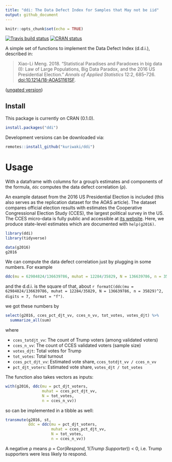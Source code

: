 ```yaml
---
title: "ddi: The Data Defect Index for Samples that May not be iid"
output: github_document
---
```


```r
knitr::opts_chunk$set(echo = TRUE)
```

<!-- badges: start -->
[![Travis build status](https://travis-ci.com/kuriwaki/ddi.svg?branch=master)](https://travis-ci.com/kuriwaki/ddi)
[![CRAN status](https://www.r-pkg.org/badges/version/ddi)](https://CRAN.R-project.org/package=ddi)
<!-- badges: end -->

A simple set of functions to implement the Data Defect Index (d.d.i.), described in:

> Xiao-Li Meng. 2018. "Statistical Paradises and Paradoxes in big data (I): Law of Large Populations,  Big Data Paradox, and the 2016 US Presidential Election." _Annals of Applied  Statistics_ 12:2, 685–726. [doi:10.1214/18-AOAS1161SF](http://doi.org/10.1214/18-AOAS1161SF). 

([ungated version](https://statistics.fas.harvard.edu/files/statistics-2/files/statistical_paradises_and_paradoxes.pdf))


## Install

This package is currently on CRAN (0.1.0).

```r
install.packages("ddi")
```

Development versions can be downloaded via:

```r
remotes::install_github("kuriwaki/ddi")
```


# Usage

With a dataframe with columns for a group's estimates and components of the formula, `ddc` computes the data defect correlation (&rho;).

An example dataset from the 2016 US Presidential Election is included (this also serves as the replication dataset for the AOAS article). The dataset compares official election results with estimates the Cooperative Congressional Election Study (CCES), the largest political survey in the US. The CCES micro-data is fully public and accessible at [its website](https://cces.gov.harvard.edu/). Here, we produce state-level estimates which are documented with `help(g2016)`.

```r
library(ddi)
library(tidyverse)

data(g2016)
g2016
```

We can compute the data defect correlation just by plugging in some numbers. For example
```r
ddc(mu = 62984824/136639786, muhat = 12284/35829, N = 136639786, n = 35829)
```

and the d.d.i. is the square of that, about `r formatC(ddc(mu = 62984824/136639786, muhat = 12284/35829, N = 136639786, n = 35829)^2, digits = 7, format = "f")`. 

we got these numbers by 
```r
select(g2016, cces_pct_djt_vv, cces_n_vv, tot_votes, votes_djt) %>%
  summarize_all(sum)
```

where 

* `cces_totdjt_vv`: The count of Trump voters (among validated voters)
* `cces_n_vv`: The count of CCES validated voters (sample size)
* `votes_djt`: Total votes for Trump
* `tot_votes`: Total turnout
* `cces_pct_djt_vv`: Estimated vote share, `cces_totdjt_vv / cces_n_vv`
* `pct_djt_voters`: Estimated vote share, `votes_djt / tot_votes`


The function also takes vectors as inputs:
```r
with(g2016, ddc(mu = pct_djt_voters,
                muhat = cces_pct_djt_vv, 
                N = tot_votes, 
                n = cces_n_vv))
```

so can be implemented in a tibble as well:
```r
transmute(g2016, st,
          ddc = ddc(mu = pct_djt_voters, 
                    muhat = cces_pct_djt_vv, 
                    N = tot_votes,
                    n = cces_n_vv))
```

A negative &rho; means &rho; = Cor(_Respond_, 1(_Trump Supporter_)) < 0, i.e. Trump supporters were less likely to respond. 

